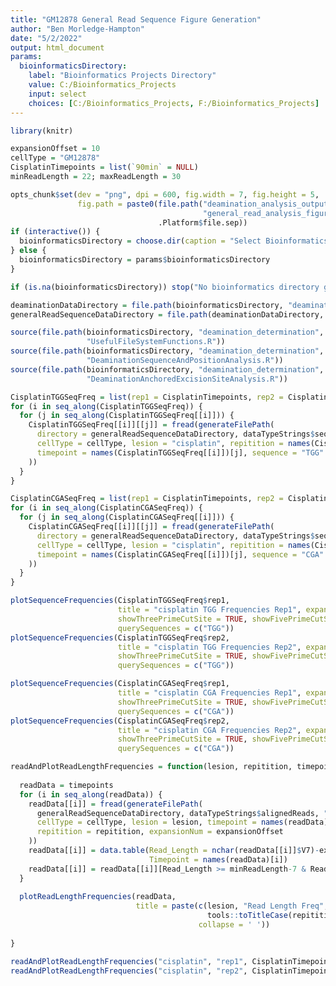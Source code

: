 ```yaml
---
title: "GM12878 General Read Sequence Figure Generation"
author: "Ben Morledge-Hampton"
date: "5/2/2022"
output: html_document
params:
  bioinformaticsDirectory:
    label: "Bioinformatics Projects Directory"
    value: C:/Bioinformatics_Projects
    input: select
    choices: [C:/Bioinformatics_Projects, F:/Bioinformatics_Projects]
---
```



```r
library(knitr)

expansionOffset = 10
cellType = "GM12878"
CisplatinTimepoints = list(`90min` = NULL)
minReadLength = 22; maxReadLength = 30

opts_chunk$set(dev = "png", dpi = 600, fig.width = 7, fig.height = 5,
               fig.path = paste0(file.path("deamination_analysis_output", cellType,
                                           "general_read_analysis_figures"),
                                 .Platform$file.sep))
if (interactive()) {
  bioinformaticsDirectory = choose.dir(caption = "Select Bioinformatics_Projects Directory")
} else {
  bioinformaticsDirectory = params$bioinformaticsDirectory
}

if (is.na(bioinformaticsDirectory)) stop("No bioinformatics directory given.")

deaminationDataDirectory = file.path(bioinformaticsDirectory, "deamination_determination", "data", cellType)
generalReadSequenceDataDirectory = file.path(deaminationDataDirectory, "general_read_sequences")
```


```r
source(file.path(bioinformaticsDirectory, "deamination_determination", 'R',
                 "UsefulFileSystemFunctions.R"))
source(file.path(bioinformaticsDirectory, "deamination_determination", 'R',
                 "DeaminationSequenceAndPositionAnalysis.R"))
source(file.path(bioinformaticsDirectory, "deamination_determination", 'R',
                 "DeaminationAnchoredExcisionSiteAnalysis.R"))
```


```r
CisplatinTGGSeqFreq = list(rep1 = CisplatinTimepoints, rep2 = CisplatinTimepoints)
for (i in seq_along(CisplatinTGGSeqFreq)) {
  for (j in seq_along(CisplatinTGGSeqFreq[[i]])) {
    CisplatinTGGSeqFreq[[i]][[j]] = fread(generateFilePath(
      directory = generalReadSequenceDataDirectory, dataTypeStrings$sequenceFrequency, ".tsv",
      cellType = cellType, lesion = "cisplatin", repitition = names(CisplatinTGGSeqFreq)[i],
      timepoint = names(CisplatinTGGSeqFreq[[i]])[j], sequence = "TGG"
    ))
  }
}

CisplatinCGASeqFreq = list(rep1 = CisplatinTimepoints, rep2 = CisplatinTimepoints)
for (i in seq_along(CisplatinCGASeqFreq)) {
  for (j in seq_along(CisplatinCGASeqFreq[[i]])) {
    CisplatinCGASeqFreq[[i]][[j]] = fread(generateFilePath(
      directory = generalReadSequenceDataDirectory, dataTypeStrings$sequenceFrequency, ".tsv",
      cellType = cellType, lesion = "cisplatin", repitition = names(CisplatinCGASeqFreq)[i],
      timepoint = names(CisplatinCGASeqFreq[[i]])[j], sequence = "CGA"
    ))
  }
}
```


```r
plotSequenceFrequencies(CisplatinTGGSeqFreq$rep1,
                        title = "cisplatin TGG Frequencies Rep1", expansionOffset = expansionOffset,
                        showThreePrimeCutSite = TRUE, showFivePrimeCutSite = TRUE,
                        querySequences = c("TGG"))
plotSequenceFrequencies(CisplatinTGGSeqFreq$rep2,
                        title = "cisplatin TGG Frequencies Rep2", expansionOffset = expansionOffset,
                        showThreePrimeCutSite = TRUE, showFivePrimeCutSite = TRUE,
                        querySequences = c("TGG"))

plotSequenceFrequencies(CisplatinCGASeqFreq$rep1,
                        title = "cisplatin CGA Frequencies Rep1", expansionOffset = expansionOffset,
                        showThreePrimeCutSite = TRUE, showFivePrimeCutSite = TRUE,
                        querySequences = c("CGA"))
plotSequenceFrequencies(CisplatinCGASeqFreq$rep2,
                        title = "cisplatin CGA Frequencies Rep2", expansionOffset = expansionOffset,
                        showThreePrimeCutSite = TRUE, showFivePrimeCutSite = TRUE,
                        querySequences = c("CGA"))
```


```r
readAndPlotReadLengthFrequencies = function(lesion, repitition, timepoints) {
  
  readData = timepoints
  for (i in seq_along(readData)) {
    readData[[i]] = fread(generateFilePath(
      generalReadSequenceDataDirectory, dataTypeStrings$alignedReads, ".bed",
      cellType = cellType, lesion = lesion, timepoint = names(readData)[i],
      repitition = repitition, expansionNum = expansionOffset
    ))
    readData[[i]] = data.table(Read_Length = nchar(readData[[i]]$V7)-expansionOffset*2,
                               Timepoint = names(readData)[i])
    readData[[i]] = readData[[i]][Read_Length >= minReadLength-7 & Read_Length <= maxReadLength]
  }
  
  plotReadLengthFrequencies(readData,
                            title = paste(c(lesion, "Read Length Freq",
                                            tools::toTitleCase(repitition)),
                                          collapse = ' '))
  
}
```


```r
readAndPlotReadLengthFrequencies("cisplatin", "rep1", CisplatinTimepoints)
readAndPlotReadLengthFrequencies("cisplatin", "rep2", CisplatinTimepoints)
```

